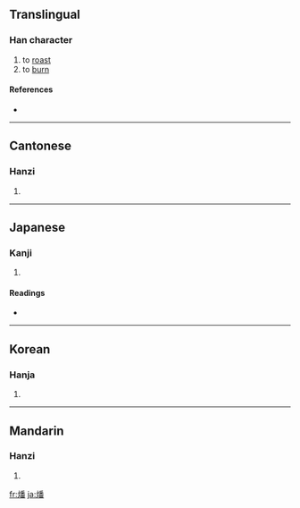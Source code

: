 ==Translingual==

===Han character===
{{Han char|rn=86|rad=火|as=12|sn=16|four=9286<sub>9</sub>|canj=火竹木田 (FHDW)}}

# to [[roast]]
# to [[burn]]

====References====
* {{Han ref|kx=0683.130|dkj=19426|dj=1095.110|hdz=32235.080|uh=71D4|ud=29140|bh=EA4F|bd=59983}}

----

==Cantonese==

===Hanzi===
{{yue-hanzi|jyut=|y=faan4}}

# {{defn|Cantonese}}

----

==Japanese==

===Kanji===
{{ja-kanji|grade=|rs=火12}}

# {{defn|Japanese}}

====Readings====
* {{ja-readings|on=[[はん]] (han)|kun=[[やく]] (yaku)}}

----

==Korean==

===Hanja===
{{ko-hanja|hangeul=번|eumhun=|rv=beon|mr=pŏn|y=pen}}

# {{defn|Korean}}

----

==Mandarin==

===Hanzi===
{{cmn-hanzi|pin=[[fán]] ([[fan2]])|wg=fan<sup>2</sup>}}

# {{defn|Mandarin}}

[[fr:燔]]
[[ja:燔]]